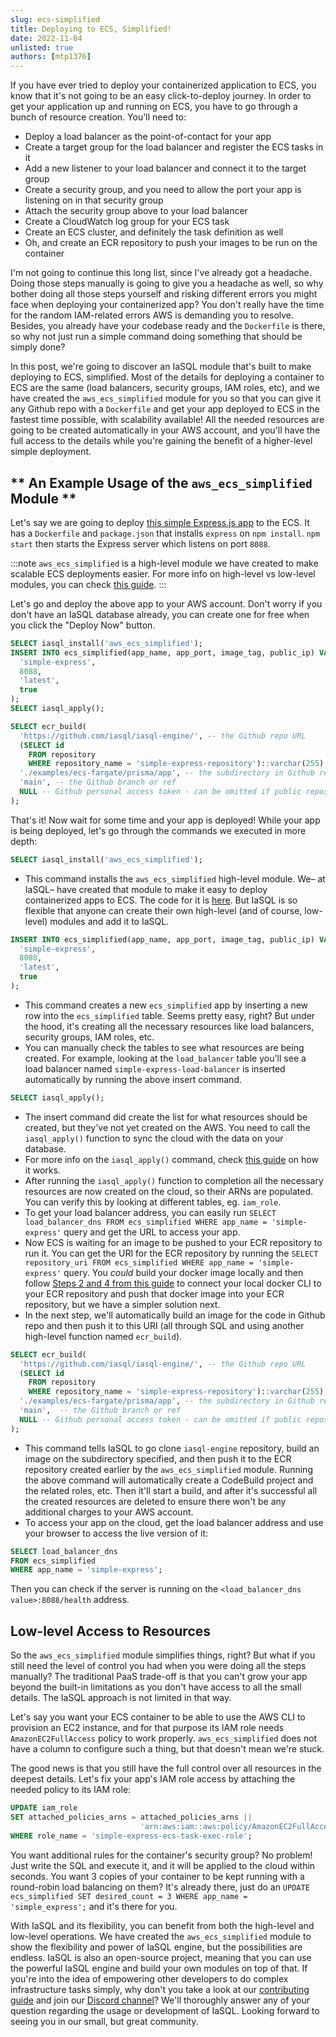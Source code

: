```yaml
---
slug: ecs-simplified
title: Deploying to ECS, Simplified!
date: 2022-11-04
unlisted: true
authors: [mtp1376]
---
```

If you have ever tried to deploy your containerized application to ECS, you know that it's not going to be an easy click-to-deploy journey. In order to get your application up and running on ECS, you have to go through a bunch of resource creation. You'll need to:
- Deploy a load balancer as the point-of-contact for your app
- Create a target group for the load balancer and register the ECS tasks in it
- Add a new listener to your load balancer and connect it to the target group
- Create a security group, and you need to allow the port your app is listening on in that security group
- Attach the security group above to your load balancer
- Create a CloudWatch log group for your ECS task
- Create an ECS cluster, and definitely the task definition as well
- Oh, and create an ECR repository to push your images to be run on the container

I'm not going to continue this long list, since I've already got a headache. Doing those steps manually is going to give you a headache as well, so why bother doing all those steps yourself and risking different errors you might face when deploying your containerized app? You don't really have the time for the random IAM-related errors AWS is demanding you to resolve. Besides, you already have your codebase ready and the `Dockerfile` is there, so why not just run a simple command doing something that should be simply done?

In this post, we're going to discover an IaSQL module that's built to make deploying to ECS, simplified. Most of the details for deploying a container to ECS are the same (load balancers, security groups, IAM roles, etc), and we have created the `aws_ecs_simplified` module for you so that you can give it any Github repo with a `Dockerfile` and get your app deployed to ECS in the fastest time possible, with scalability available! All the needed resources are going to be created automatically in your AWS account, and you'll have the full access to the details while you're gaining the benefit of a higher-level simple deployment.

## ** An Example Usage of the `aws_ecs_simplified` Module **

Let's say we are going to deploy [this simple Express.js app](https://github.com/iasql/iasql-engine/tree/main/examples/ecs-fargate/prisma/app) to the ECS. It has a `Dockerfile` and `package.json` that installs `express` on `npm install`. `npm start` then starts the Express server which listens on port `8088`.

:::note
`aws_ecs_simplified` is a high-level module we have created to make scalable ECS deployments easier. For more info on high-level vs low-level modules, you can check [this guide](https://iasql.com/docs/low-level-vs-high-level/).
:::

Let's go and deploy the above app to your AWS account. Don't worry if you don't have an IaSQL database already, you can create one for free when you click the "Deploy Now" button.
```sql title="Deploy a simple Express.js app from a Github repository to ECS" showLineNumbers TheButton="Deploy Now"
SELECT iasql_install('aws_ecs_simplified');
INSERT INTO ecs_simplified(app_name, app_port, image_tag, public_ip) VALUES(
  'simple-express',
  8088,
  'latest',
  true
);
SELECT iasql_apply();

SELECT ecr_build(
  'https://github.com/iasql/iasql-engine/', -- the Github repo URL
  (SELECT id
    FROM repository
    WHERE repository_name = 'simple-express-repository')::varchar(255), -- ECR repo for the image to be pushed
  './examples/ecs-fargate/prisma/app', -- the subdirectory in Github repo
  'main', -- the Github branch or ref
  NULL -- Github personal access token - can be omitted if public repository
);
```
That's it! Now wait for some time and your app is deployed! While your app is being deployed, let's go through the commands we executed in more depth:
```sql
SELECT iasql_install('aws_ecs_simplified');
```
- This command installs the `aws_ecs_simplified` high-level module. We– at IaSQL– have created that module to make it easy to deploy containerized apps to ECS. The code for it is [here](https://github.com/iasql/iasql-engine/blob/v0.0.22/src/modules/0.0.23/aws_ecs_simplified/sql/after_install.sql). But IaSQL is so flexible that anyone can create their own high-level (and of course, low-level) modules and add it to IaSQL.
```sql
INSERT INTO ecs_simplified(app_name, app_port, image_tag, public_ip) VALUES(
  'simple-express',
  8088,
  'latest',
  true
);
```
- This command creates a new `ecs_simplified` app by inserting a new row into the `ecs_simplified` table. Seems pretty easy, right? But under the hood, it's creating all the necessary resources like load balancers, security groups, IAM roles, etc.
- You can manually check the tables to see what resources are being created. For example, looking at the `load_balancer` table you'll see a load balancer named `simple-express-load-balancer` is inserted automatically by running the above insert command.
```sql
SELECT iasql_apply();
```
- The insert command did create the list for what resources should be created, but they've not yet created on the AWS. You need to call the `iasql_apply()` function to sync the cloud with the data on your database.
- For more info on the `iasql_apply()` command, check [this guide](https://iasql.com/docs/apply-and-sync/#apply-and-preview_apply) on how it works.
- After running the `iasql_apply()` function to completion all the necessary resources are now created on the cloud, so their ARNs are populated. You can verify this by looking at different tables, eg. `iam_role`.
- To get your load balancer address, you can easily run `SELECT load_balancer_dns FROM ecs_simplified WHERE app_name = 'simple-express'` query and get the URL to access your app.
- Now ECS is waiting for an image to be pushed to your ECR repository to run it. You can get the URI for the ECR repository by running the `SELECT repository_uri FROM ecs_simplified WHERE app_name = 'simple-express'` query.  You *could* build your docker image locally and then follow [Steps 2 and 4 from this guide](https://docs.aws.amazon.com/AmazonECR/latest/userguide/getting-started-cli.html) to connect your local docker CLI to your ECR repository and push that docker image into your ECR repository, but we have a simpler solution next.
- In the next step, we'll automatically build an image for the code in Github repo and then push it to this URI (all through SQL and using another high-level function named `ecr_build`).
```sql
SELECT ecr_build(
  'https://github.com/iasql/iasql-engine/', -- the Github repo URL
  (SELECT id
    FROM repository
    WHERE repository_name = 'simple-express-repository')::varchar(255), -- ECR repo for the image to be pushed
  './examples/ecs-fargate/prisma/app', -- the subdirectory in Github repo
  'main',  -- the Github branch or ref
  NULL -- Github personal access token - can be omitted if public repository
);
```
- This command tells IaSQL to go clone `iasql-engine` repository, build an image on the subdirectory specified, and then push it to the ECR repository created earlier by the `aws_ecs_simplified` module. Running the above command will automatically create a CodeBuild project and the related roles, etc. Then it'll start a build, and after it's successful all the created resources are deleted to ensure there won't be any additional charges to your AWS account.
- To access your app on the cloud, get the load balancer address and use your browser to access the live version of it:
```sql
SELECT load_balancer_dns
FROM ecs_simplified
WHERE app_name = 'simple-express';
```
Then you can check if the server is running on the `<load_balancer_dns value>:8088/health` address.

## Low-level Access to Resources

So the `aws_ecs_simplified` module simplifies things, right? But what if you still need the level of control you had when you were doing all the steps manually? The traditional PaaS trade-off is that you can't grow your app beyond the built-in limitations as you don't have access to all the small details. The IaSQL approach is not limited in that way.

Let's say you want your ECS container to be able to use the AWS CLI to provision an EC2 instance, and for that purpose its IAM role needs `AmazonEC2FullAccess` policy to work properly. `aws_ecs_simplified` does not have a column to configure such a thing, but that doesn't mean we're stuck.

The good news is that you still have the full control over all resources in the deepest details. Let's fix your app's IAM role access by attaching the needed policy to its IAM role:
```sql
UPDATE iam_role
SET attached_policies_arns = attached_policies_arns ||
                             'arn:aws:iam::aws:policy/AmazonEC2FullAccess' -- attached_policies_arns is of text[] type
WHERE role_name = 'simple-express-ecs-task-exec-role';

```

You want additional rules for the container's security group? No problem! Just write the SQL and execute it, and it will be applied to the cloud within seconds. You want 3 copies of your container to be kept running with a round-robin load balancing on them? It's already there, just do an `UPDATE ecs_simplified SET desired_count = 3 WHERE app_name = 'simple_express';` and it's there for you.

With IaSQL and its flexibility, you can benefit from both the high-level and low-level operations. We have created the `aws_ecs_simplified` module to show the flexibility and power of IaSQL engine, but the possibilities are endless. IaSQL is also an open-source project, meaning that you can use the powerful IaSQL engine and build your own modules on top of that. If you're into the idea of empowering other developers to do complex infrastructure tasks simply, why don't you take a look at our [contributing guide](https://github.com/iasql/iasql-engine/blob/main/CONTRIBUTING.md) and join our [Discord channel](https://discord.com/invite/machGGczea)? We'll thoroughly answer any of your question regarding the usage or development of IaSQL. Looking forward to seeing you in our small, but great community.
